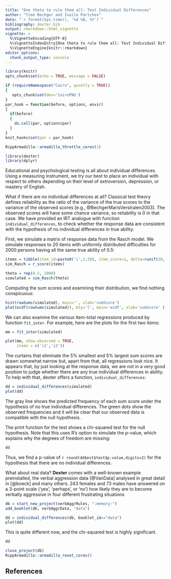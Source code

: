 ---
title: "One theta to rule them all: Test Individual Differences"
author: "Timo Bechger and Ivailo Partchev"
date: "`r format(Sys.time(), '%d %B, %Y')`"
bibliography: dexter.bib
output: rmarkdown::html_vignette
vignette: >
  %\VignetteEncoding{UTF-8}
  %\VignetteIndexEntry{One theta to rule them all: Test Individual Differences}
  %\VignetteEngine{knitr::rmarkdown}
editor_options: 
  chunk_output_type: console
---

<style>
img{ border:none;}
</style>

```{r setup, include=FALSE}
library(knitr)
opts_chunk$set(echo = TRUE, message = FALSE)

if (requireNamespace("Cairo", quietly = TRUE)) 
{
   opts_chunk$set(dev='CairoPNG')
}
par_hook = function(before, options, envir)
{
  if(before)
  {
    do.call(par, options$par)
  }
}
knit_hooks$set(par = par_hook)

RcppArmadillo::armadillo_throttle_cores(1)

library(dexter)
library(dplyr)
```

Educational and psychological testing is all about individual differences. Using a measuring instrument, we try our best to place an individual with respect to others depending on their level of extroversion, depression, or mastery of English.

What if there are no individual differences at all? Classical test theory defines reliability as the ratio of the variance of the true scores to the variance of the observed scores [e.g., @BechgerMarisVerstralen2003]. The observed scores will have some chance variance, so reliability is 0 in that case. We have provided an IRT analogue with function `individual_differences`, to check whether the response data are consistent with the hypothesis of no individual differences in true ability.

First, we simulate a matrix of response data from the Rasch model. We simulate responses to 20 items with uniformly distributed difficulties for 2000 persons having all the same true ability of 0.5: 

```{r}
items = tibble(item_id=paste0('i',1:20), item_score=1, delta=runif(20, -2, 2))
sim_Rasch = r_score(items)

theta = rep(0.5, 2000)
simulated = sim_Rasch(theta)
```

Computing the sum scores and examining their distribution, we find nothing conspicuous:

```{r, fig.align='center', fig.width=7,par=list(mfrow=c(1,2))}
hist(rowSums(simulated), main='', xlab='sumScore')
plot(ecdf(rowSums(simulated)), bty='l', main='ecdf', xlab='sumScore' )
```

We can also examine the various item-total regressions produced by function `fit_inter`. For example, here are the plots for the first two items:

```{r, fig.align='center', fig.width=7,par=list(mfrow=c(1,2))}
mm = fit_inter(simulated)

plot(mm, show.observed = TRUE, 
     items = c('i1','i2'))
```

The curtains that eliminate the 5% smallest and 5% largest sum scores are drawn somewhat narrow but, apart from that, all regressions look nice. It appears that, by just looking at the response data, we are not in a very good position to judge whether there are any true individual differences in ability. To help with that, dexter offers a function, `individual_differences`:  

```{r, fig.align='center', fig.height=4, fig.width=4}
dd = individual_differences(simulated)
plot(dd)
```

The gray line shows the predicted frequency of each sum score under the hypothesis of no true individual differences. The green dots show the observed frequencies and it will be clear that our observed data is compatible with the null hypothesis. 

The print function for the test shows a chi-squared test for the null hypothesis. Note that this uses R's option to simulate the p-value, which explains why the degrees of freedom are missing:

```{r}
dd
```

Thus, we find a p-value of `r round(dd$est$test$p.value,digits=2)` for the hypothesis that there are no individual differences.

What about real data?  **Dexter** comes with a well-known example preinstalled, the verbal aggression data [@VanData] analysed in great detail in [@boeck] and many others. 243 females and 73 males have answered on a 3-point scale ('yes', 'perhaps', or 'no') how likely they are to become verbally aggressive in four different frustrating situations

```{r, fig.align='center', fig.height=4, fig.width=4,results='hide'}
db = start_new_project(verbAggrRules, ":memory:")
add_booklet(db, verbAggrData, "data")

dd = individual_differences(db, booklet_id=="data")
plot(dd)
```

This is quite different now, and the chi-squared test is highly significant.

```{r}
dd
```


```{r, include=FALSE}
close_project(db)
RcppArmadillo::armadillo_reset_cores()
```

## References